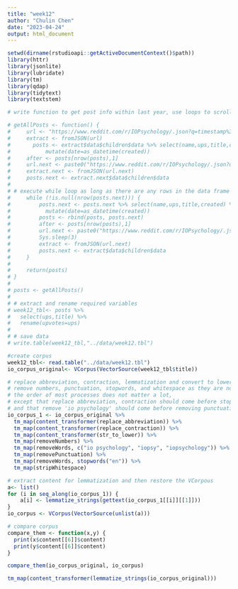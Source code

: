 ```yaml
---
title: "week12"
author: "Chulin Chen"
date: "2023-04-24"
output: html_document
---
```


```r
setwd(dirname(rstudioapi::getActiveDocumentContext()$path))
library(httr)
library(jsonlite)
library(lubridate)
library(tm)
library(qdap)
library(tidytext)
library(textstem)
```


```r
# write function to get post info within last year, use loops to scroll down to next pages

# getAllPosts <- function() {
#     url <- "https://www.reddit.com/r/IOPsychology/.json?q=timestamp%3A1641016800..1672552800&limit=100"
#     extract <- fromJSON(url)
#       posts <- extract$data$children$data %>% select(name,ups,title,created) %>%
#           mutate(date=as_datetime(created))
#     after <- posts[nrow(posts),1]
#     url.next <- paste0("https://www.reddit.com/r/IOPsychology/.json?q=timestamp%3A1641016800..1672552800&after=",after,"&limit=100")
#     extract.next <- fromJSON(url.next)
#     posts.next <- extract.next$data$children$data
# 
# # execute while loop as long as there are any rows in the data frame
#     while (!is.null(nrow(posts.next))) {
#         posts.next <- posts.next %>% select(name,ups,title,created) %>%
#           mutate(date=as_datetime(created))
#         posts <- rbind(posts, posts.next)
#         after <- posts[nrow(posts),1]
#         url.next <- paste0("https://www.reddit.com/r/IOPsychology/.json?q=timestamp%3A1641016800..1672552800&after=",after,"&limit=100")
#         Sys.sleep(3)
#         extract <- fromJSON(url.next)
#         posts.next <- extract$data$children$data
#     }
#     
#     return(posts)
# }
# 
# posts <- getAllPosts() 
# 
# # extract and rename required variables
# week12_tbl<- posts %>%
#   select(ups,title) %>%
#   rename(upvotes=ups)
# 
# # save data
# write.table(week12_tbl,"../data/week12.tbl")
```

```r
#create corpus
week12_tbl<- read.table("../data/week12.tbl")
io_corpus_original<- VCorpus(VectorSource(week12_tbl$title))

# replace abbreviation, contraction, lemmatization and convert to lowercase so that the same words in different forms can be treted as the same variable
# remove numbers, punctuation, stopwords, and whitespace as they are not important for the prediction
# the order of most processes does not matter a lot, 
# except that replace abbreviation, contraction should come before stopword removal and lemmatization for words to be recognizable for the later two processes
# and that remove 'io psychology' should come before removing punctuation so that "r" and "iopsychology" won't be combined
io_corpus_1 <- io_corpus_original %>%
  tm_map(content_transformer(replace_abbreviation)) %>%
  tm_map(content_transformer(replace_contraction)) %>%
  tm_map(content_transformer(str_to_lower)) %>%
  tm_map(removeNumbers) %>%
  tm_map(removeWords, c("io psychology", "iopsy", "iopsychology")) %>%
  tm_map(removePunctuation) %>%
  tm_map(removeWords, stopwords("en")) %>%
  tm_map(stripWhitespace) 

# extract content for lemmatization and then restore the VCorpous
a<- list()
for (i in seq_along(io_corpus_1)) {
    a[i] <- lemmatize_strings(gettext(io_corpus_1[[i]][[1]]))
}
io_corpus <- VCorpus(VectorSource(unlist(a))) 

# compare corpus
compare_them <- function(x,y) {
  print(x$content[[6]]$content)
  print(y$content[[6]]$content)
}

compare_them(io_corpus_original, io_corpus)

tm_map(content_transformer(lemmatize_strings(io_corpus_original)))
```

